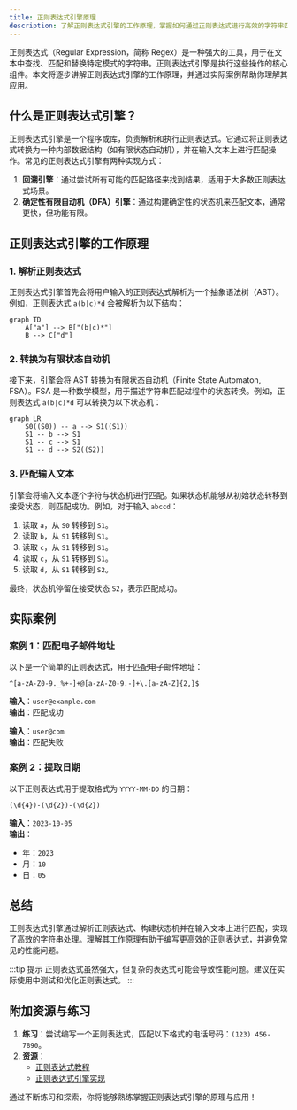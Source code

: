 ```yaml
---
title: 正则表达式引擎原理
description: 了解正则表达式引擎的工作原理，掌握如何通过正则表达式进行高效的字符串匹配和处理。
---
```


正则表达式（Regular Expression，简称 Regex）是一种强大的工具，用于在文本中查找、匹配和替换特定模式的字符串。正则表达式引擎是执行这些操作的核心组件。本文将逐步讲解正则表达式引擎的工作原理，并通过实际案例帮助你理解其应用。

## 什么是正则表达式引擎？

正则表达式引擎是一个程序或库，负责解析和执行正则表达式。它通过将正则表达式转换为一种内部数据结构（如有限状态自动机），并在输入文本上进行匹配操作。常见的正则表达式引擎有两种实现方式：

1. **回溯引擎**：通过尝试所有可能的匹配路径来找到结果，适用于大多数正则表达式场景。
2. **确定性有限自动机（DFA）引擎**：通过构建确定性的状态机来匹配文本，通常更快，但功能有限。

## 正则表达式引擎的工作原理

### 1. 解析正则表达式

正则表达式引擎首先会将用户输入的正则表达式解析为一个抽象语法树（AST）。例如，正则表达式 `a(b|c)*d` 会被解析为以下结构：

```mermaid
graph TD
    A["a"] --> B["(b|c)*"]
    B --> C["d"]
```

### 2. 转换为有限状态自动机

接下来，引擎会将 AST 转换为有限状态自动机（Finite State Automaton, FSA）。FSA 是一种数学模型，用于描述字符串匹配过程中的状态转换。例如，正则表达式 `a(b|c)*d` 可以转换为以下状态机：

```mermaid
graph LR
    S0((S0)) -- a --> S1((S1))
    S1 -- b --> S1
    S1 -- c --> S1
    S1 -- d --> S2((S2))
```

### 3. 匹配输入文本

引擎会将输入文本逐个字符与状态机进行匹配。如果状态机能够从初始状态转移到接受状态，则匹配成功。例如，对于输入 `abccd`：

1. 读取 `a`，从 `S0` 转移到 `S1`。
2. 读取 `b`，从 `S1` 转移到 `S1`。
3. 读取 `c`，从 `S1` 转移到 `S1`。
4. 读取 `c`，从 `S1` 转移到 `S1`。
5. 读取 `d`，从 `S1` 转移到 `S2`。

最终，状态机停留在接受状态 `S2`，表示匹配成功。

## 实际案例

### 案例 1：匹配电子邮件地址

以下是一个简单的正则表达式，用于匹配电子邮件地址：

```regex
^[a-zA-Z0-9._%+-]+@[a-zA-Z0-9.-]+\.[a-zA-Z]{2,}$
```

**输入**：`user@example.com`  
**输出**：匹配成功

**输入**：`user@com`  
**输出**：匹配失败

### 案例 2：提取日期

以下正则表达式用于提取格式为 `YYYY-MM-DD` 的日期：

```regex
(\d{4})-(\d{2})-(\d{2})
```

**输入**：`2023-10-05`  
**输出**：  
- 年：`2023`  
- 月：`10`  
- 日：`05`

## 总结

正则表达式引擎通过解析正则表达式、构建状态机并在输入文本上进行匹配，实现了高效的字符串处理。理解其工作原理有助于编写更高效的正则表达式，并避免常见的性能问题。

:::tip 提示
正则表达式虽然强大，但复杂的表达式可能会导致性能问题。建议在实际使用中测试和优化正则表达式。
:::

## 附加资源与练习

1. **练习**：尝试编写一个正则表达式，匹配以下格式的电话号码：`(123) 456-7890`。
2. **资源**：  
   - [正则表达式教程](https://regexr.com/)  
   - [正则表达式引擎实现](https://swtch.com/~rsc/regexp/regexp1.html)  

通过不断练习和探索，你将能够熟练掌握正则表达式引擎的原理与应用！